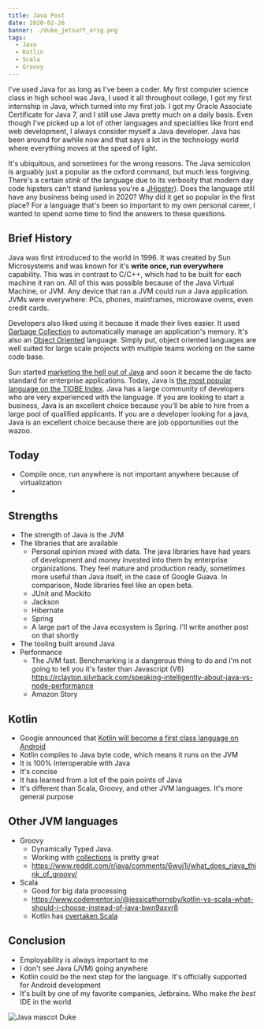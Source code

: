 ```yaml
---
title: Java Post
date: 2020-02-26
banner: ./duke_jetsurf_orig.png
tags:
  - Java
  - Kotlin
  - Scala
  - Groovy
---
```


I've used Java for as long as I've been a coder.
My first computer science class in high school was Java, I used it all throughout college, I got my first internship in Java, which turned into my first job.  I got my Oracle Associate Certificate for Java 7, and I still use Java pretty much on a daily basis.  Even though I've picked up a lot of other languages and specialties like front end web development, I always consider myself a Java developer.  Java has been around for awhile now and that says a lot in the technology world where everything moves at the speed of light.

It's ubiquitous, and sometimes for the wrong reasons.  The Java semicolon is arguably just a popular as the oxford command, but much less forgiving.  There's a certain *stink* of the language due to its verbosity that modern day code hipsters can't stand (unless you're a [JHipster](https://www.jhipster.tech/)). Does the language still have any business being used in 2020?  Why did it get so popular in the first place?  For a language that's been so important to my own personal career, I wanted to spend some time to find the answers to these questions.

## Brief History

Java was first introduced to the world in 1996.  It was created by Sun Microsystems and was known for it's **write once, run everywhere** capability. This was in contrast to C/C++, which had to be built for each machine it ran on.  All of this was possible because of the Java Virtual Machine, or JVM.  Any device that ran a JVM could run a Java application.  JVMs were everywhere: PCs, phones, mainframes, microwave ovens, even credit cards.

Developers also liked using it because it made their lives easier.  It used [Garbage Collection](https://en.wikipedia.org/wiki/Garbage_collection_(computer_science)) to automatically manage an application's memory.  It's also an [Object Oriented](https://en.wikipedia.org/wiki/Object-oriented_programming) language.  Simply put, object oriented languages are well suited for large scale projects with multiple teams working on the same code base.

Sun started [marketing the hell out of Java](https://www.youtube.com/watch?v=TuXw0ZXXDuI) and soon it became the de facto standard for enterprise applications.  Today, Java is [the most popular language on the TIOBE Index](https://www.tiobe.com/tiobe-index/).  Java has a large community of developers who are very experienced with the language.  If you are looking to start a business, Java is an excellent choice because you'll be able to hire from a large pool of qualified applicants.  If you are a developer looking for a java, Java is an excellent choice because there are job opportunities out the wazoo.

## Today

* Compile once, run anywhere is not important anywhere because of virtualization
*

## Strengths

* The strength of Java is the JVM
* The libraries that are available
    * Personal opinion mixed with data.  The java libraries have had years of development and money invested into them
        by enterprise organizations.  They feel mature and production ready, sometimes more useful than Java itself, in the
        case of Google Guava.  In comparison, Node libraries feel like an open beta.
    * JUnit and Mockito
    * Jackson
    * Hibernate
    * Spring
    * A large part of the Java ecosystem is Spring.  I'll write another post on that shortly
* The tooling built around Java
* Performance
    * The JVM fast.  Benchmarking is a dangerous thing to do and I'm not going to tell you it's faster than Javascript (V8)
        https://rclayton.silvrback.com/speaking-intelligently-about-java-vs-node-performance
    * Amazon Story

## Kotlin

* Google announced that [Kotlin will become a first class language on Android](https://blog.jetbrains.com/kotlin/2017/05/kotlin-on-android-now-official/)
* Kotlin compiles to Java byte code, which means it runs on the JVM
* It is 100% Interoperable with Java
* It's concise
* It has learned from a lot of the pain points of Java
* It's different than Scala, Groovy, and other JVM languages.  It's more general purpose

## Other JVM languages

* Groovy
    * Dynamically Typed Java.
    * Working with [collections](https://docs.groovy-lang.org/next/html/documentation/working-with-collections.html) is pretty great
    * https://www.reddit.com/r/java/comments/6wuj1i/what_does_rjava_think_of_groovy/
* Scala
    * Good for big data processing
    * https://www.codementor.io/@jessicathornsby/kotlin-vs-scala-what-should-i-choose-instead-of-java-bwn9axvr8
    * Kotlin has [overtaken Scala](https://snyk.io/blog/kotlin-overtakes-scala-and-clojure-to-become-the-2nd-most-popular-language-on-the-jvm/)

## Conclusion

* Employability is always important to me
* I don't see Java (JVM) going anywhere
* Kotlin could be the next step for the language.  It's officially supported for Android development
* It's built by one of my favorite companies, Jetbrains.  Who make *the best* IDE in the world

![Java mascot Duke](./duke_jetsurf_orig.png)
